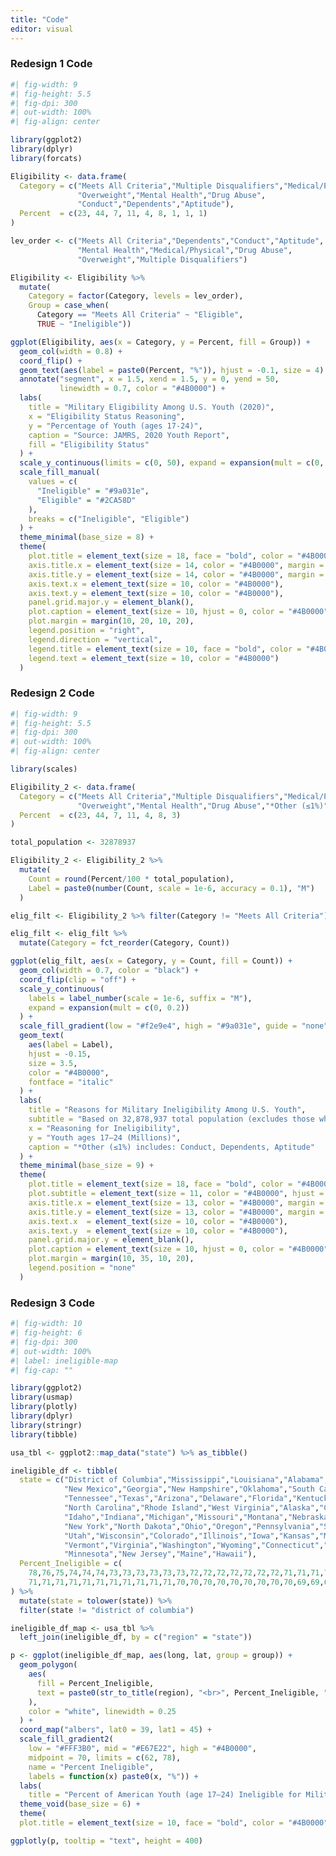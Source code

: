 ```yaml
---
title: "Code"
editor: visual
---
```



### Redesign 1 Code

```r
#| fig-width: 9
#| fig-height: 5.5
#| fig-dpi: 300
#| out-width: 100%
#| fig-align: center

library(ggplot2)
library(dplyr)
library(forcats)

Eligibility <- data.frame(
  Category = c("Meets All Criteria","Multiple Disqualifiers","Medical/Physical",
               "Overweight","Mental Health","Drug Abuse",
               "Conduct","Dependents","Aptitude"),
  Percent  = c(23, 44, 7, 11, 4, 8, 1, 1, 1)
)

lev_order <- c("Meets All Criteria","Dependents","Conduct","Aptitude",
               "Mental Health","Medical/Physical","Drug Abuse",
               "Overweight","Multiple Disqualifiers")

Eligibility <- Eligibility %>%
  mutate(
    Category = factor(Category, levels = lev_order),
    Group = case_when(
      Category == "Meets All Criteria" ~ "Eligible",
      TRUE ~ "Ineligible"))

ggplot(Eligibility, aes(x = Category, y = Percent, fill = Group)) +
  geom_col(width = 0.8) +
  coord_flip() +
  geom_text(aes(label = paste0(Percent, "%")), hjust = -0.1, size = 4) +
  annotate("segment", x = 1.5, xend = 1.5, y = 0, yend = 50,
           linewidth = 0.7, color = "#4B0000") +
  labs(
    title = "Military Eligibility Among U.S. Youth (2020)",
    x = "Eligibility Status Reasoning",
    y = "Percentage of Youth (ages 17-24)",
    caption = "Source: JAMRS, 2020 Youth Report",
    fill = "Eligibility Status"
  ) +
  scale_y_continuous(limits = c(0, 50), expand = expansion(mult = c(0, 0))) +
  scale_fill_manual(
    values = c(
      "Ineligible" = "#9a031e",
      "Eligible" = "#2CA58D"
    ),
    breaks = c("Ineligible", "Eligible") 
  ) +
  theme_minimal(base_size = 8) +
  theme(
    plot.title = element_text(size = 18, face = "bold", color = "#4B0000", hjust = 0.3),
    axis.title.x = element_text(size = 14, color = "#4B0000", margin = margin(t = 10)),
    axis.title.y = element_text(size = 14, color = "#4B0000", margin = margin(r = 10)),
    axis.text.x = element_text(size = 10, color = "#4B0000"),
    axis.text.y = element_text(size = 10, color = "#4B0000"),
    panel.grid.major.y = element_blank(),
    plot.caption = element_text(size = 10, hjust = 0, color = "#4B0000", margin = margin(t = 8, l = 2)),
    plot.margin = margin(10, 20, 10, 20),
    legend.position = "right",
    legend.direction = "vertical",
    legend.title = element_text(size = 10, face = "bold", color = "#4B0000"),
    legend.text = element_text(size = 10, color = "#4B0000")
  )

```


### Redesign 2 Code

```r
#| fig-width: 9
#| fig-height: 5.5
#| fig-dpi: 300
#| out-width: 100%
#| fig-align: center

library(scales)

Eligibility_2 <- data.frame(
  Category = c("Meets All Criteria","Multiple Disqualifiers","Medical/Physical",
               "Overweight","Mental Health","Drug Abuse","*Other (≤1%)"),
  Percent  = c(23, 44, 7, 11, 4, 8, 3)
)

total_population <- 32878937 

Eligibility_2 <- Eligibility_2 %>%
  mutate(
    Count = round(Percent/100 * total_population),
    Label = paste0(number(Count, scale = 1e-6, accuracy = 0.1), "M")  
  )

elig_filt <- Eligibility_2 %>% filter(Category != "Meets All Criteria")

elig_filt <- elig_filt %>%
  mutate(Category = fct_reorder(Category, Count)) 

ggplot(elig_filt, aes(x = Category, y = Count, fill = Count)) +
  geom_col(width = 0.7, color = "black") +
  coord_flip(clip = "off") +
  scale_y_continuous(
    labels = label_number(scale = 1e-6, suffix = "M"),
    expand = expansion(mult = c(0, 0.2))
  ) +
  scale_fill_gradient(low = "#f2e9e4", high = "#9a031e", guide = "none") +
  geom_text(
    aes(label = Label),
    hjust = -0.15,
    size = 3.5,
    color = "#4B0000",
    fontface = "italic"
  ) +
  labs(
    title = "Reasons for Military Ineligibility Among U.S. Youth",
    subtitle = "Based on 32,878,937 total population (excludes those who meet all criteria)",
    x = "Reasoning for Ineligibility",
    y = "Youth ages 17–24 (Millions)",
    caption = "*Other (≤1%) includes: Conduct, Dependents, Aptitude"
  ) +
  theme_minimal(base_size = 9) +
  theme(
    plot.title = element_text(size = 18, face = "bold", color = "#4B0000", hjust = 0.5),
    plot.subtitle = element_text(size = 11, color = "#4B0000", hjust = 0.5, margin = margin(b = 8)),
    axis.title.x = element_text(size = 13, color = "#4B0000", margin = margin(t = 8)),
    axis.title.y = element_text(size = 13, color = "#4B0000", margin = margin(r = 10)),
    axis.text.x  = element_text(size = 10, color = "#4B0000"),
    axis.text.y  = element_text(size = 10, color = "#4B0000"),
    panel.grid.major.y = element_blank(),
    plot.caption = element_text(size = 10, hjust = 0, color = "#4B0000", margin = margin(t = 8, l = 2)),
    plot.margin = margin(10, 35, 10, 20),
    legend.position = "none"
  )
```


### Redesign 3 Code

```r
#| fig-width: 10
#| fig-height: 6
#| fig-dpi: 300
#| out-width: 100%
#| label: ineligible-map
#| fig-cap: ""

library(ggplot2)
library(usmap)
library(plotly)
library(dplyr)
library(stringr)   
library(tibble)

usa_tbl <- ggplot2::map_data("state") %>% as_tibble()

ineligible_df <- tibble(
  state = c("District of Columbia","Mississippi","Louisiana","Alabama","Arkansas",
            "New Mexico","Georgia","New Hampshire","Oklahoma","South Carolina",
            "Tennessee","Texas","Arizona","Delaware","Florida","Kentucky",
            "North Carolina","Rhode Island","West Virginia","Alaska","California",
            "Idaho","Indiana","Michigan","Missouri","Montana","Nebraska","Nevada",
            "New York","North Dakota","Ohio","Oregon","Pennsylvania","South Dakota",
            "Utah","Wisconsin","Colorado","Illinois","Iowa","Kansas","Maryland",
            "Vermont","Virginia","Washington","Wyoming","Connecticut","Massachusetts",
            "Minnesota","New Jersey","Maine","Hawaii"),
  Percent_Ineligible = c(
    78,76,75,74,74,74,73,73,73,73,73,73,72,72,72,72,72,72,72,71,71,71,71,71,71,
    71,71,71,71,71,71,71,71,71,71,71,70,70,70,70,70,70,70,70,70,69,69,69,69,68,62)
) %>%
  mutate(state = tolower(state)) %>%
  filter(state != "district of columbia")

ineligible_df_map <- usa_tbl %>%
  left_join(ineligible_df, by = c("region" = "state"))

p <- ggplot(ineligible_df_map, aes(long, lat, group = group)) +
  geom_polygon(
    aes(
      fill = Percent_Ineligible,
      text = paste0(str_to_title(region), "<br>", Percent_Ineligible, "% ineligible")
    ),
    color = "white", linewidth = 0.25
  ) +
  coord_map("albers", lat0 = 39, lat1 = 45) + 
  scale_fill_gradient2(
    low = "#FFF3B0", mid = "#E67E22", high = "#4B0000",
    midpoint = 70, limits = c(62, 78),
    name = "Percent Ineligible",
    labels = function(x) paste0(x, "%")) +
  labs(
    title = "Percent of American Youth (age 17–24) Ineligible for Military Service") +
  theme_void(base_size = 6) +
  theme(
  plot.title = element_text(size = 10, face = "bold", color = "#4B0000"))

ggplotly(p, tooltip = "text", height = 400)

```



